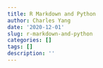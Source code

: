 ```yaml
---
title: R Markdown and Python
author: Charles Yang
date: '2020-12-01'
slug: r-markdown-and-python
categories: []
tags: []
description: ''
---
```

